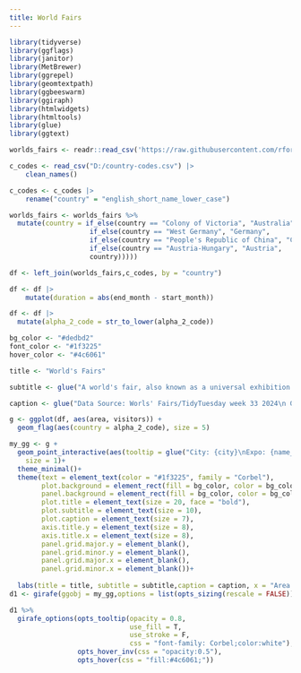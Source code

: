 ---
title: World Fairs
---


```{r}
library(tidyverse)
library(ggflags)
library(janitor)
library(MetBrewer)
library(ggrepel)
library(geomtextpath)
library(ggbeeswarm)
library(ggiraph)
library(htmlwidgets)
library(htmltools)
library(glue)
library(ggtext)
```


```{r}
worlds_fairs <- readr::read_csv('https://raw.githubusercontent.com/rfordatascience/tidytuesday/master/data/2024/2024-08-13/worlds_fairs.csv')
```

```{r}
c_codes <- read_csv("D:/country-codes.csv") |> 
    clean_names()
```

```{r}
c_codes <- c_codes |> 
    rename("country" = "english_short_name_lower_case")
```


```{r}
worlds_fairs <- worlds_fairs %>%
  mutate(country = if_else(country == "Colony of Victoria", "Australia",
                    if_else(country == "West Germany", "Germany", 
                    if_else(country == "People's Republic of China", "China", 
                    if_else(country == "Austria-Hungary", "Austria",
                    country)))))
```
```{r}
df <- left_join(worlds_fairs,c_codes, by = "country")
```



```{r}
df <- df |> 
    mutate(duration = abs(end_month - start_month))
```



```{r}
df <- df |> 
  mutate(alpha_2_code = str_to_lower(alpha_2_code))
```


```{r}
bg_color <- "#dedbd2"
font_color <- "#1f3225"
hover_color <- "#4c6061"

title <- "World's Fairs"

subtitle <- glue("A world's fair, also known as a universal exhibition or an expo, is a large global exhibition\n designed to showcase the achievements of nations.These exhibitions vary in character and are\n held in different parts of the world at a specific site for a period of time,typically between\n three and six months. The chart shows the relation between the No. of Visitors and \nthe Area of the Expo. ")

caption <- glue("Data Source: Worls' Fairs/TidyTuesday week 33 2024\n Graphic: Deepali Kank")
```



```{r}
g <- ggplot(df, aes(area, visitors)) +
  geom_flag(aes(country = alpha_2_code), size = 5) 
```

```{r, fig.width=20}
my_gg <- g + 
  geom_point_interactive(aes(tooltip = glue("City: {city}\nExpo: {name_of_exposition}\nDuration: {duration} months"), data_id = city),color = "#99582a",family = "Georgia", 
    size = 1)+
  theme_minimal()+
  theme(text = element_text(color = "#1f3225", family = "Corbel"),
        plot.background = element_rect(fill = bg_color, color = bg_color),
        panel.background = element_rect(fill = bg_color, color = bg_color),
        plot.title = element_text(size = 20, face = "bold"),
        plot.subtitle = element_text(size = 10),
        plot.caption = element_text(size = 7),
        axis.title.y = element_text(size = 8),
        axis.title.x = element_text(size = 8),
        panel.grid.major.y = element_blank(), 
        panel.grid.minor.y = element_blank(), 
        panel.grid.major.x = element_blank(),
        panel.grid.minor.x = element_blank())+
  
  labs(title = title, subtitle = subtitle,caption = caption, x = "Area in Hectres", y = "Visitors in Millions")
d1 <- girafe(ggobj = my_gg,options = list(opts_sizing(rescale = FALSE)))
```

```{r}
d1 %>% 
  girafe_options(opts_tooltip(opacity = 0.8, 
                              use_fill = T, 
                              use_stroke = F, 
                              css = "font-family: Corbel;color:white"),
                 opts_hover_inv(css = "opacity:0.5"), 
                 opts_hover(css = "fill:#4c6061;"))
```








